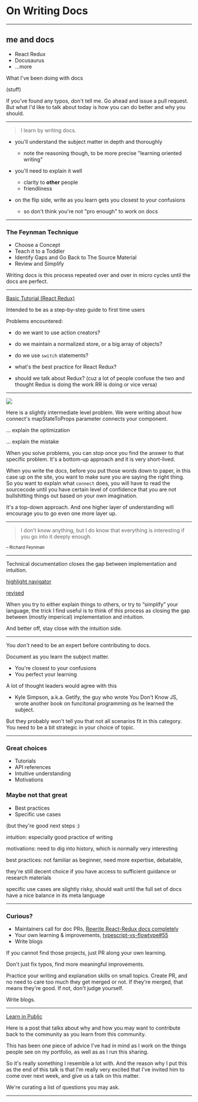 
# On Writing Docs

---

## me and docs

- React Redux
- Docusaurus
- ...more

<Notes>

What I've been doing with docs

(stuff)

If you've found any typos, don't tell me. Go ahead and issue a pull request. But what I'd like to talk about today is how you can do better and why you should.

</Notes>

---

> I learn by writing docs.

<Notes>

- you'll understand the subject matter in depth and thoroughly

  - note the reasoning though, to be more precise "learning oriented writing"

- you'll need to explain it well

  - clarity to **other** people
  - friendliness

- on the flip side, write as you learn gets you closest to your confusions

  - so don't think you're not "pro enough" to work on docs

</Notes>

---

### The Feynman Technique

- Choose a Concept
- Teach it to a Toddler
- Identify Gaps and Go Back to The Source Material
- Review and Simplify

<Notes>

Writing docs is this process repeated over and over in micro cycles until the docs are perfect.

</Notes>

---

[Basic Tutorial (React Redux)](https://react-redux.js.org/introduction/basic-tutorial)

<Notes>

Intended to be as a step-by-step guide to first time users

Problems encountered:

- do we want to use action creators?
- do we maintain a normalized store, or a big array of objects?
- do we use `switch` statements?

- what's the best practice for React Redux?
- should we talk about Redux? (cuz a lot of people confuse the two and thought Redux is doing the work RR is doing or vice versa)

</Notes>

---

![](https://i.imgur.com/UPEo4Ia.png)

<Notes>

Here is a slightly intermediate level problem. We were writing about how connect's mapStateToProps parameter connects your component.

... explain the optimization

... explain the mistake

When you solve problems, you can stop once you find the answer to that specific problem. It's a bottom-up approach and it is very short-lived.

When you write the docs, before you put those words down to paper, in this case up on the site, you want to make sure you are saying the right thing. So you want to explain what `connect` does, you will have to read the sourcecode until you have certain level of confidence that you are not bullshitting things out based on your own imagination.

It's a top-down approach. And one higher layer of understanding will encourage you to go even one more layer up.

</Notes>

---

> I don't know anything, but I do know that everything is interesting if you go into it deeply enough.

<small>– Richard Feynman</small>

---

Technical documentation closes the gap between implementation and intuition.

[highlight navigator](https://github.com/facebook/Docusaurus/pull/1524/commits/71d1529cd57b2f4e8961bd33dab659d2ae5b0687)

[revised](https://github.com/facebook/Docusaurus/pull/1524#discussion_r289010508)

<Notes>

When you try to either explain things to others, or try to “simplify” your language, the trick I find useful is to think of this process as closing the gap between (mostly imperical) implementation and intuition.

And better off, stay close with the intuition side.

</Notes>

---

You _don't_ need to be an expert before contributing to docs.

<Notes>

Document as you learn the subject matter.

- You're closest to your confusions
- You perfect your learning

A lot of thought leaders would agree with this

- Kyle Simpson, a.k.a. Getify, the guy who wrote You Don't Know JS, wrote another book on funcitonal programming _as_ he learned the subject.

But they probably won't tell you that not all scenarios fit in this category. You need to be a bit strategic in your choice of topic.

</Notes>

---

<Split>

<div css={{alignSelf: 'flex-start'}}>

### Great choices

- Tutorials
- API references
- Intuitive understanding
- Motivations

</div>

<div css={{alignSelf: 'flex-start'}}>

### Maybe not that great

- Best practices
- Specific use cases

(but they're good next steps :)

</div>

</Split>

<Notes>

intuition: especially good practice of writing

motivations: need to dig into history, which is normally very interesting

best practices: not familiar as beginner, need more expertise, debatable,

they're still decent choice if you have access to sufficient guidance or research materials

specific use cases are slightly risky, should wait until the full set of docs have a nice balance in its meta language

</Notes>

---

### Curious?

- Maintainers call for doc PRs, [Rewrite React-Redux docs completely](https://github.com/reduxjs/react-redux/issues/1001)
- Your own learning & improvements, [typescript-vs-flowtype#55](https://github.com/niieani/typescript-vs-flowtype/pull/55)
- Write blogs

<Notes>

If you cannot find those projects, just PR along your own learning.

Don't just fix typos, find more meaningful improvements.

Practice your writing and explanation skills on small topics. Create PR, and no need to care too much they get merged or not. If they're merged, that means they're good. If not, don't judge yourself.

Write blogs.

</Notes>

---

[Learn in Public](https://twitter.com/swyx/status/1009174159690264579?s=20)

<Notes>

Here is a post that talks about why and how you may want to contribute back to the community as you learn from this community.

This has been one piece of advice I've had in mind as I work on the things people see on my portfolio, as well as as I run this sharing.

So it's really something I resemble a lot with. And the reason why I put this as the end of this talk is that I'm really very excited that I've invited him to come over next week, and give us a talk on this matter.

We're curating a list of questions you may ask.

</Notes>

---

